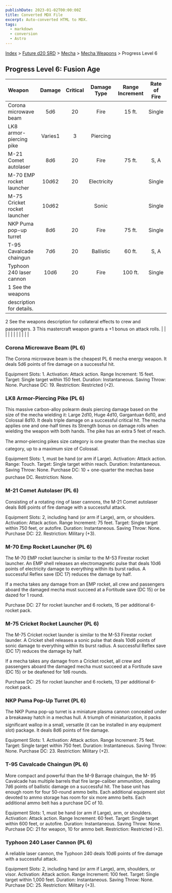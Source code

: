 ```yaml
---
publishDate: 2023-01-02T00:00:00Z
title: Converted MDX File
excerpt: Auto-converted HTML to MDX.
tags:
  - markdown
  - conversion
  - Astro
---
```






[Index](-index) > [Future d20 SRD](future-d20-srd-index) > [Mecha](future-d20-srd-mecha-index) > [Mecha Weapons](future-d20-srd-mecha-mecha-weapons-index) > Progress Level 6




## Progress Level 6: Fusion Age


| Weapon | Damage | Critical | Damage Type | Range Increment | Rate of Fire | Magazine | Size | Weight | Purchase DC | Restriction |
| :-------- | :--------: | :----------: | :-------------: | :-----------------: | :--------------: | :----------: | :------: | :--------: | :-------------: | -------------: |
| Corona microwave beam | 5d6 | 20 | Fire | 15 ft. | Single |  | Large | 15 lb. | 19 | Res (+2) |
| LK8 armor-piercing pike | Varies1 | 3 | Piercing |  |  |  | Varies1 |  | Varies1 |  |
| M-21 Comet autolaser | 8d6 | 20 | Fire | 75 ft. | S, A |  | Huge | 40 lb. | 22 | Mil (+3) |
| M-70 EMP rocket launcher | 10d62 | 20 | Electricity |  | Single | 6 int. | Huge | 35 lb. | 27 | Mil (+3) |
| M-75 Cricket rocket launcher | 10d62 |  | Sonic |  | Single | 6 int. | Huge | 35 lb. | 25 | Mil (+3) |
| NKP Puma pop-up turret | 8d6 | 20 | Fire | 75 ft. | Single |  | Large | 20 lb. | 23 | Mil (+3) |
| T-95 Cavalcade chaingun | 7d6 | 20 | Ballistic | 60 ft. | S, A | Linked | Huge | 80 lb. | 21 | Res (+2) |
| Typhoon 240 laser cannon | 10d6 | 20 | Fire | 100 ft. | Single |  | Huge | 80 lb. | 25 | Mil (+3) |
| 1 See the weapons description for details.
2 See the weapons description for collateral effects to crew and passengers.
3 This mastercraft weapon grants a +1 bonus on attack rolls. |  |  |  |  |  |  |  |  |  |  |



### Corona Microwave Beam (PL 6)


The Corona microwave beam is the cheapest PL 6 mecha energy weapon. It deals 5d6 points of fire damage on a successful hit.



Equipment Slots: 1.
Activation: Attack action.
Range Increment: 15 feet.
Target: Single target within 150 feet.
Duration: Instantaneous.
Saving Throw: None.
Purchase DC: 19.
Restriction: Restricted (+2).



### LK8 Armor-Piercing Pike (PL 6)


This massive carbon-alloy polearm deals piercing damage based on the size of the mecha wielding it: Large 2d10, Huge 4d10, Gargantuan 6d10, and Colossal 8d10. It deals triple damage on a successful critical hit. The mecha applies one and one-half times its Strength bonus on damage rolls when wielding the weapon with both hands. The pike has an extra 5 feet of reach.


The armor-piercing pikes size category is one greater than the mechas size category, up to a maximum size of Colossal.



Equipment Slots: 1, must be hand (or arm if Large).
Activation: Attack action.
Range: Touch.
Target: Single target within reach.
Duration: Instantaneous.
Saving Throw: None.
Purchase DC: 10 + one-quarter the mechas base purchase DC.
Restriction: None.



### M-21 Comet Autolaser (PL 6)


Consisting of a rotating ring of laser cannons, the M-21 Comet autolaser deals 8d6 points of fire damage with a successful attack.



Equipment Slots: 2, including hand (or arm if Large), arm, or shoulders.
Activation: Attack action.
Range Increment: 75 feet.
Target: Single target within 750 feet, or autofire.
Duration: Instantaneous.
Saving Throw: None.
Purchase DC: 22.
Restriction: Military (+3).



### M-70 Emp Rocket Launcher (PL 6)


The M-70 EMP rocket launcher is similar to the M-53 Firestar rocket launcher. An EMP shell releases an electromagnetic pulse that deals 10d6 points of electricity damage to everything within its burst radius. A successful Reflex save (DC 17) reduces the damage by half.


If a mecha takes any damage from an EMP rocket, all crew and passengers aboard the damaged mecha must succeed at a Fortitude save (DC 15) or be dazed for 1 round.


Purchase DC: 27 for rocket launcher and 6 rockets, 15 per additional 6-rocket pack.


### M-75 Cricket Rocket Launcher (PL 6)


The M-75 Cricket rocket launder is similar to the M-53 Firestar rocket launder. A Cricket shell releases a sonic pulse that deals 10d6 points of sonic damage to everything within its burst radius. A successful Reflex save (DC 17) reduces the damage by half.


If a mecha takes any damage from a Cricket rocket, all crew and passengers aboard the damaged mecha must succeed at a Fortitude save (DC 15) or be deafened for 1d6 rounds.


Purchase DC: 25 for rocket launcher and 6 rockets, 13 per additional 6-rocket pack.


### NKP Puma Pop-Up Turret (PL 6)


The NKP Puma pop-up turret is a miniature plasma cannon concealed under a breakaway hatch in a mechas hull. A triumph of miniaturization, it packs significant wallop in a small, versatile (it can be installed in any equipment slot) package. It deals 8d6 points of fire damage.



Equipment Slots: 1.
Activation: Attack action.
Range Increment: 75 feet.
Target: Single target within 750 feet.
Duration: Instantaneous.
Saving Throw: None.
Purchase DC: 23.
Restriction: Military (+2).



### T-95 Cavalcade Chaingun (PL 6)


More compact and powerful than the M-9 Barrage chaingun, the M- 95 Cavalcade has multiple barrels that fire large-caliber ammunition, dealing 7d6 points of ballistic damage on a successful hit. The base unit has enough room for four 50-round ammo belts. Each additional equipment slot devoted to ammo storage has room for six more ammo belts. Each additional ammo belt has a purchase DC of 10.



Equipment Slots: 1, must be hand (or arm if Large), arm, or shoulders.
Activation: Attack action.
Range Increment: 60 feet.
Target: Single target within 600 feet, or autofire.
Duration: Instantaneous.
Saving Throw: None.
Purchase DC: 21 for weapon, 10 for ammo belt.
Restriction: Restricted (+2).



### Typhoon 240 Laser Cannon (PL 6)


A reliable laser cannon, the Typhoon 240 deals 10d6 points of fire damage with a successful attack.



Equipment Slots: 2, including hand (or arm if Large), arm, shoulders, or visor.
Activation: Attack action.
Range Increment: 100 feet.
Target: Single target within 1,000 feet.
Duration: Instantaneous.
Saving Throw: None.
Purchase DC: 25.
Restriction: Military (+3).




